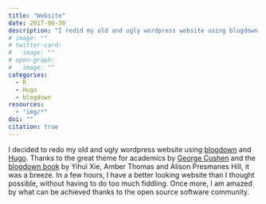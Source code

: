 ```yaml
---
title: "Website"
date: 2017-06-30
description: "I redid my old and ugly wordpress website using blogdown and Hugo."
# image: ""
# twitter-card:
#   image: ""
# open-graph:
#   image: ""
categories:
  - R
  - Hugo
  - blogdown
resources:
  - "img/*"
doi: ""
citation: true
---
```



I decided to redo my old and ugly wordpress website using [blogdown](https://github.com/rstudio/blogdown) and [Hugo](https://gohugo.io/). 
Thanks to the great theme for academics by [George Cushen](https://georgecushen.com/) and the [blogdown book](https://bookdown.org/yihui/blogdown/) by Yihui Xie, Amber Thomas and Alison Presmanes Hill, it was a breeze.
In a few hours, I have a better looking website than I thought possible, without having to do too much fiddling.
Once more, I am amazed by what can be achieved thanks to the open source software community.
